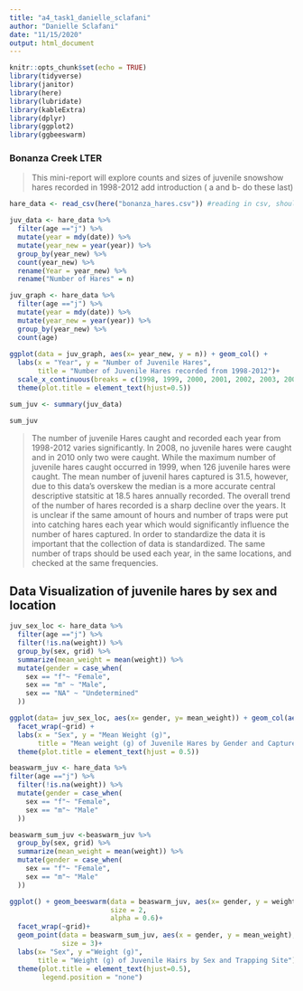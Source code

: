 ```yaml
---
title: "a4_task1_danielle_sclafani"
author: "Danielle Sclafani"
date: "11/15/2020"
output: html_document
---
```


```r
knitr::opts_chunk$set(echo = TRUE)
library(tidyverse)
library(janitor)
library(here)
library(lubridate)
library(kableExtra)
library(dplyr)
library(ggplot2)
library(ggbeeswarm)
```

### Bonanza Creek LTER
> This mini-report will explore counts and sizes of juvenile snowshow hares recorded in 1998-2012
> add introduction ( a and b- do these last)


```r
hare_data <- read_csv(here("bonanza_hares.csv")) #reading in csv, should not include this in final report

juv_data <- hare_data %>% 
  filter(age =="j") %>%
  mutate(year = mdy(date)) %>% 
  mutate(year_new = year(year)) %>% 
  group_by(year_new) %>%
  count(year_new) %>% 
  rename(Year = year_new) %>% 
  rename("Number of Hares" = n)

```


```r

juv_graph <- hare_data %>% 
  filter(age =="j") %>%
  mutate(year = mdy(date)) %>% 
  mutate(year_new = year(year)) %>% 
  group_by(year_new) %>%
  count(age)
  
ggplot(data = juv_graph, aes(x= year_new, y = n)) + geom_col() +
  labs(x = "Year", y = "Number of Juvenile Hares",
       title = "Number of Juvenile Hares recorded from 1998-2012")+
  scale_x_continuous(breaks = c(1998, 1999, 2000, 2001, 2002, 2003, 2004, 2005, 2006, 2007, 2008, 2009, 2010, 2011, 2012))+
  theme(plot.title = element_text(hjust=0.5))
```


```r
sum_juv <- summary(juv_data)

sum_juv
```

> The number of juvenile Hares caught and recorded each year from 1998-2012 varies significantly. In 2008, no juvenile hares were caught and in 2010 only two were caught. While the maximum number of juvenile hares caught occurred in 1999, when 126 juvenile hares were caught. The mean number of juvenil hares captured is 31.5, however, due to this data's overskew the median is a more accurate central descriptive statsitic at 18.5 hares annually recorded. The overall trend of the number of hares recorded is a sharp decline over the years. It is unclear if the same amount of hours and number of traps were put into catching hares each year which would significantly influence the number of hares captured. In order to standardize the data it is important that the collection of data is standardized. The same number of traps should be used each year, in the same locations, and checked at the same frequencies. 

## Data Visualization of juvenile hares by sex and location

```r
juv_sex_loc <- hare_data %>%
  filter(age =="j") %>% 
  filter(!is.na(weight)) %>% 
  group_by(sex, grid) %>% 
  summarize(mean_weight = mean(weight)) %>%
  mutate(gender = case_when(
    sex == "f"~ "Female",
    sex == "m" ~ "Male",
    sex == "NA" ~ "Undetermined"
  ))


```

```r
ggplot(data= juv_sex_loc, aes(x= gender, y= mean_weight)) + geom_col(aes(fill=sex))+
  facet_wrap(~grid) +
  labs(x = "Sex", y = "Mean Weight (g)", 
       title = "Mean weight (g) of Juvenile Hares by Gender and Capture Site") +
  theme(plot.title = element_text(hjust = 0.5))
```

```r
beaswarm_juv <- hare_data %>% 
filter(age =="j") %>% 
  filter(!is.na(weight)) %>%
  mutate(gender = case_when(
    sex == "f"~ "Female",
    sex == "m"~ "Male"
  ))

beaswarm_sum_juv <-beaswarm_juv %>% 
  group_by(sex, grid) %>% 
  summarize(mean_weight = mean(weight)) %>% 
  mutate(gender = case_when(
    sex == "f"~ "Female",
    sex == "m"~ "Male"
  ))

ggplot() + geom_beeswarm(data = beaswarm_juv, aes(x= gender, y = weight, color = gender),
                         size = 2,
                         alpha = 0.6)+
  facet_wrap(~grid)+
  geom_point(data = beaswarm_sum_juv, aes(x = gender, y = mean_weight),
             size = 3)+
  labs(x= "Sex", y ="Weight (g)",
       title = "Weight (g) of Juvenile Hairs by Sex and Trapping Site")+
  theme(plot.title = element_text(hjust=0.5),
        legend.position = "none")
```


